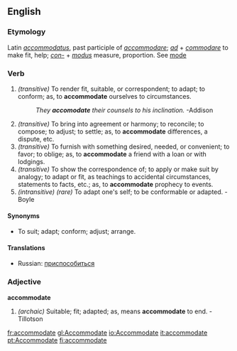 ==English==

===Etymology===
Latin ''[[accommodatus]]'', past participle of ''[[accommodare]]''; ''[[ad]]'' + ''[[commodare]]'' to make fit, help; ''[[con-]]'' + ''[[modus]]'' measure, proportion. See [[mode]]

===Verb===
{{en-infl-reg-other-e|accommodat|e}}
# ''(transitive)'' To render fit, suitable, or correspondent; to adapt; to conform; as, to '''accommodate''' ourselves to circumstances.
#:''They '''accomodate''' their counsels to his inclination.''  -Addison
# ''(transitive)'' To bring into agreement or harmony; to reconcile; to compose; to adjust; to settle; as, to '''accommodate''' differences, a dispute, etc.
# ''(transitive)'' To furnish with something desired, needed, or convenient; to favor; to oblige; as, to '''accommodate''' a friend with a loan or with lodgings.
# ''(transitive)'' To show the correspondence of; to apply or make suit by analogy; to adapt or fit, as teachings to accidental circumstances, statements to facts, etc.; as, to '''accommodate''' prophecy to events.
# ''(intransitive) (rare)'' To adapt one's self; to be conformable or adapted.  - Boyle

====Synonyms====
*To suit; adapt; conform; adjust; arrange.

====Translations====
*Russian: [[приспособиться]]

===Adjective===
'''accommodate'''

# ''(archaic)'' Suitable; fit; adapted; as, means '''accommodate''' to end.  - Tillotson

{{webster}}

[[fr:accommodate]]
[[gl:Accommodate]]
[[io:Accommodate]]
[[it:accommodate]]
[[pt:Accommodate]]
[[fi:accommodate]]